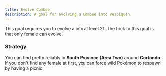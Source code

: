 ```yaml
---
title: Evolve Combee
description: A goal for evolving a Combee into Vespiquen.
---
```


This goal requires you to evolve a <Pokemon name="Combee" /> into <Pokemon name="Vespiquen" /> at level 21.
The trick to this goal is that only female <Pokemon name="Combee" /> can evolve.

### Strategy

You can find <Pokemon name="Combee" /> pretty reliably in **South Province (Area Two)** around **Cortondo**.
If you don't find any female <Pokemon name="Combee" /> at first,
you can force wild Pokémon to respawn by having a picnic.
